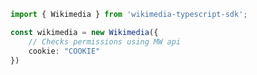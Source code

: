 ```typescript index.ts
import { Wikimedia } from 'wikimedia-typescript-sdk';

const wikimedia = new Wikimedia({
    // Checks permissions using MW api
    cookie: "COOKIE"
})